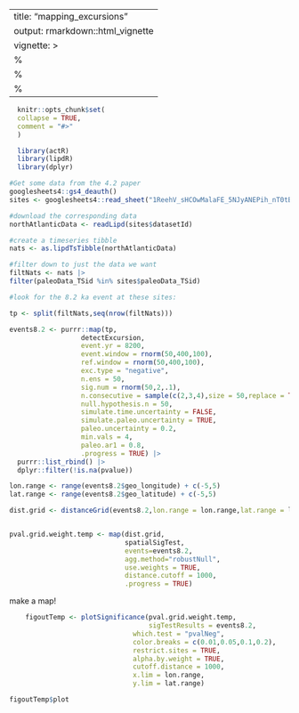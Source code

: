 ---
title: "mapping_excursions"
output: rmarkdown::html_vignette
vignette: >
%\VignetteIndexEntry{mapping_excursions}
  %\VignetteEngine{knitr::rmarkdown}
  %\VignetteEncoding{UTF-8}
  ---
  
```r
  knitr::opts_chunk$set(
  collapse = TRUE,
  comment = "#>"
  )
```
  
```r
  library(actR)
  library(lipdR)
  library(dplyr)
```
  
  
  
```r
#Get some data from the 4.2 paper
googlesheets4::gs4_deauth()
sites <- googlesheets4::read_sheet("1ReehV_sHCOwMalaFE_5NJyANEPih_nT0tBIQO1IeHak")

#download the corresponding data
northAtlanticData <- readLipd(sites$datasetId)

#create a timeseries tibble
nats <- as.lipdTsTibble(northAtlanticData)

#filter down to just the data we want
filtNats <- nats |> 
filter(paleoData_TSid %in% sites$paleoData_TSid)

```



```r
#look for the 8.2 ka event at these sites:

tp <- split(filtNats,seq(nrow(filtNats)))

events8.2 <- purrr::map(tp,
                  detectExcursion,
                  event.yr = 8200,
                  event.window = rnorm(50,400,100),
                  ref.window = rnorm(50,400,100),
                  exc.type = "negative",
                  n.ens = 50,
                  sig.num = rnorm(50,2,.1),
                  n.consecutive = sample(c(2,3,4),size = 50,replace = TRUE),
                  null.hypothesis.n = 50,
                  simulate.time.uncertainty = FALSE,
                  simulate.paleo.uncertainty = TRUE,
                  paleo.uncertainty = 0.2,
                  min.vals = 4,
                  paleo.ar1 = 0.8,
                  .progress = TRUE) |> 
  purrr::list_rbind() |> 
  dplyr::filter(!is.na(pvalue))

```


```r

lon.range <- range(events8.2$geo_longitude) + c(-5,5)
lat.range <- range(events8.2$geo_latitude) + c(-5,5)

dist.grid <- distanceGrid(events8.2,lon.range = lon.range,lat.range = lat.range,grid.resolution = 3)


pval.grid.weight.temp <- map(dist.grid,
                             spatialSigTest,
                             events=events8.2,
                             agg.method="robustNull",
                             use.weights = TRUE,
                             distance.cutoff = 1000,
                             .progress = TRUE)


```
make a map!

```r
    figoutTemp <- plotSignificance(pval.grid.weight.temp,
                                   sigTestResults = events8.2,
                               which.test = "pvalNeg",
                               color.breaks = c(0.01,0.05,0.1,0.2),
                               restrict.sites = TRUE,
                               alpha.by.weight = TRUE,
                               cutoff.distance = 1000,
                               x.lim = lon.range,
                               y.lim = lat.range)

figoutTemp$plot
```

